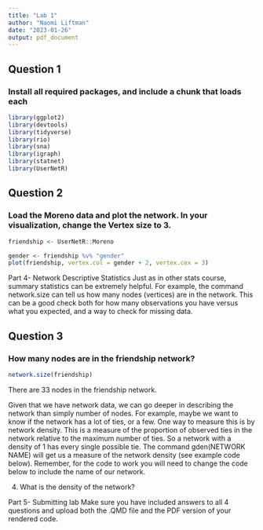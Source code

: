 ```yaml
---
title: "Lab 1"
author: "Naomi Liftman"
date: "2023-01-26"
output: pdf_document
---
```


## Question 1 
### Install all required packages, and include a chunk that loads each

```r
library(ggplot2)
library(devtools)
library(tidyverse)
library(rio)
library(sna)
library(igraph)
library(statnet)
library(UserNetR)
```


## Question 2
### Load the Moreno data and plot the network. In your visualization, change the Vertex size to 3. 
```r
friendship <- UserNetR::Moreno

gender <- friendship %v% "gender" 
plot(friendship, vertex.col = gender + 2, vertex.cex = 3)
```



Part 4- Network Descriptive Statistics
Just as in other stats course, summary statistics can be extremely helpful. For example, the command network.size can tell us how many nodes (vertices) are in the network. This can be a good check both for how many observations you have versus what you expected, and a way to check for missing data.

## Question 3
### How many nodes are in the friendship network?

```r
network.size(friendship)
```

There are 33 nodes in the friendship network.

Given that we have network data, we can go deeper in describing the network than simply number of nodes. For example, maybe we want to know if the network has a lot of ties, or a few. One way to measure this is by network density. This is a measure of the proportion of observed ties in the network relative to the maximum number of ties. So a network with a density of 1 has every single possible tie. The command gden(NETWORK NAME) will get us a measure of the network density (see example code below). Remember, for the code to work you will need to change the code below to include the name of our network.

4. What is the density of the network?

Part 5- Submitting lab
Make sure you have included answers to all 4 questions and upload both the .QMD file and the PDF version of your rendered code.